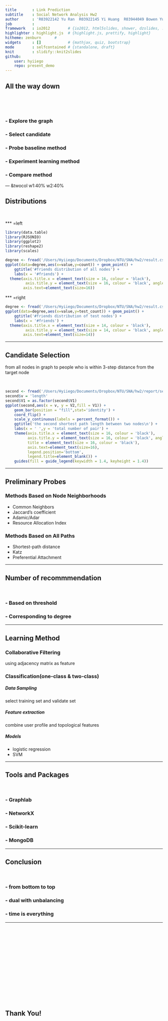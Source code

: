 ```yaml
--- 
title       : Link Prediction
subtitle    : Social Network Analysis Hw2
author      : 'R03922142 Yu Ran  R03922145 Yi Huang  R03944049 Bowen Yuan'
job         : 
framework   : io2012        # {io2012, html5slides, shower, dzslides, ...}
highlighter : highlight.js  # {highlight.js, prettify, highlight}
hitheme: zenburn      # 
widgets     : []            # {mathjax, quiz, bootstrap}
mode        : selfcontained # {standalone, draft}
knit        : slidify::knit2slides
github:
    user: hyiiego
    repo: present_demo
--- 
```


<!-- Limit image width and height -->
<style type='text/css'>
img {
    max-height: 560px;
    max-width: 964px;
}
</style>

<!-- Center image on slide -->
<script src="http://ajax.aspnetcdn.com/ajax/jQuery/jquery-1.7.min.js"></script>
<script type='text/javascript'>
$(function() {
    $("p:has(img)").addClass('centered');
});
</script>


## All the way down

&nbsp;

&nbsp;


### - Explore the graph

### - Select candidate

### - Probe baseline method

### - Experiment learning method 

### - Compare method



--- &twocol w1:40% w2:40%


## Distributions

&nbsp;

*** =left

```r
library(data.table)
library(RJSONIO)
library(ggplot2)
library(reshape2)
library(scales)

degree <- fread('/Users/Hyiiego/Documents/Dropbox/NTU/SNA/hw2/result.csv')
ggplot(data=degree,aes(x=value,y=count)) + geom_point() + 
    ggtitle('#friends distribution of all nodes') + 
    labs(x = '#friends') +
  theme(axis.title.x = element_text(size = 16, colour = 'black'),
         axis.title.y = element_text(size = 16, colour = 'black', angle = 90),title = element_text(size = 16, colour = 'black'),
        axis.text=element_text(size=16))
```

*** =right

```r
degree <- fread('/Users/Hyiiego/Documents/Dropbox/NTU/SNA/hw2/result.csv')
ggplot(data=degree,aes(x=value,y=test_count)) + geom_point() + 
    ggtitle('#friends distribution of test nodes') + 
    labs(x = '#friends') +
  theme(axis.title.x = element_text(size = 14, colour = 'black'),
         axis.title.y = element_text(size = 14, colour = 'black', angle = 90),title = element_text(size = 14, colour = 'black'),
        axis.text=element_text(size=14))
```

--- 

## Candidate Selection

from all nodes in graph to people who is within 3-step distance from the target node

&nbsp;

```r
second <- fread('/Users/Hyiiego/Documents/Dropbox/NTU/SNA/hw2/report/second_length.csv')
second$v = 'length'
second$V1 = as.factor(second$V1)
ggplot(second,aes(x = v, y = V2,fill = V1)) + 
    geom_bar(position = "fill",stat='identity') + 
    coord_flip() +
    scale_y_continuous(labels = percent_format()) +
    ggtitle('the second shortest path length between two nodes\n') + 
    labs(x = ' ',y = 'total number of pair') +
    theme(axis.title.x = element_text(size = 16, colour = 'black'),
          axis.title.y = element_text(size = 16, colour = 'black', angle = 90),
          title = element_text(size = 16, colour = 'black'),          
          axis.text=element_text(size=16),
          legend.position='bottom',
          legend.title=element_blank()) +
    guides(fill = guide_legend(keywidth = 1.4, keyheight = 1.4)) 
```

---

## Preliminary Probes

### Methods Based on Node Neighborhoods
  - Common Neighbors
  - Jaccard's coefficient
  - Adamic/Adar
  - Resource Allocation Index
  
  
### Methods Based on All Paths
  - Shortest-path distance
  - Katz
  - Preferential Attachment


---


## Number of recommmendation

&nbsp;

### - Based on threshold

### - Corresponding to degree

---

## Learning Method

### Collaborative Filtering

using adjacency matrix as feature

### Classification(one-class & two-class)

##### Data Sampling
select training set and validate set

##### Feature extraction
combine user profile and topological features

##### Models
  - logistic regression
  - SVM

---


## Tools and Packages

&nbsp;

### - Graphlab

### - NetworkX

### - Scikit-learn

### - MongoDB

---


## Conclusion

&nbsp;

### - from bottom to top

### - dual with unbalancing

### - time is everything


--- 

&nbsp;

&nbsp;

&nbsp;

&nbsp;

&nbsp;

&nbsp;

&nbsp;

&nbsp;

## Thank You!


